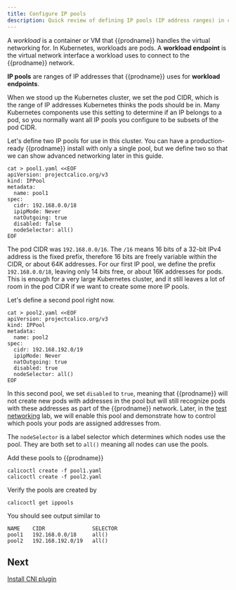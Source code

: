 ```yaml
---
title: Configure IP pools
description: Quick review of defining IP pools (IP address ranges) in clusters.
---
```


A _workload_ is a container or VM that {{prodname}} handles the virtual networking for. In Kubernetes, workloads are pods.
A **workload endpoint** is the virtual network interface a workload uses to connect to the {{prodname}} network.

**IP pools** are ranges of IP addresses that {{prodname}} uses for **workload endpoints**.

When we stood up the Kubernetes cluster, we set the pod CIDR, which is the range of IP addresses Kubernetes thinks
the pods should be in. Many Kubernetes components use this setting to determine if an IP belongs to a pod, so you
normally want all IP pools you configure to be subsets of the pod CIDR.

Let's define two IP pools for use in this cluster. You can have a production-ready {{prodname}} install with only a single
pool, but we define two so that we can show advanced networking later in this guide.

```batch
cat > pool1.yaml <<EOF
apiVersion: projectcalico.org/v3
kind: IPPool
metadata:
  name: pool1
spec:
  cidr: 192.168.0.0/18
  ipipMode: Never
  natOutgoing: true
  disabled: false
  nodeSelector: all()
EOF
```

The pod CIDR was `192.168.0.0/16`. The `/16` means 16 bits of a 32-bit IPv4 address is the fixed prefix, therefore
16 bits are freely variable within the CIDR, or about 64K addresses. For our first IP pool, we define the prefix
`192.168.0.0/18`, leaving only 14 bits free, or about 16K addresses for pods. This is enough for a very large
Kubernetes cluster, and it still leaves a lot of room in the pod CIDR if we want to create some more IP pools.

Let's define a second pool right now.

```batch
cat > pool2.yaml <<EOF
apiVersion: projectcalico.org/v3
kind: IPPool
metadata:
  name: pool2
spec:
  cidr: 192.168.192.0/19
  ipipMode: Never
  natOutgoing: true
  disabled: true
  nodeSelector: all()
EOF
```

In this second pool, we set `disabled` to `true`, meaning that {{prodname}} will not create new pods with addresses in the pool
but will still recognize pods with these addresses as part of the {{prodname}} network. Later, in the
[test networking](test-networking.mdx) lab, we will enable this pool and demonstrate how to control which pools your pods are assigned
addresses from.

The `nodeSelector` is a label selector which determines which nodes use the pool. They are both set to `all()` meaning all
nodes can use the pools.

Add these pools to {{prodname}}

```batch
calicoctl create -f pool1.yaml
calicoctl create -f pool2.yaml
```

Verify the pools are created by

```batch
calicoctl get ippools
```

You should see output similar to

```
NAME    CIDR               SELECTOR
pool1   192.168.0.0/18     all()
pool2   192.168.192.0/19   all()
```

## Next

[Install CNI plugin](install-cni-plugin.mdx)
